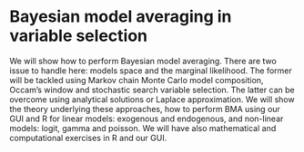 # Bayesian model averaging in variable selection  {#bma}

We will show how to perform Bayesian model averaging. There are two issue to handle here: models space and the marginal likelihood. The former will be tackled using Markov chain Monte Carlo model composition, Occam’s window and stochastic search variable selection. The latter can be overcome using analytical solutions or Laplace approximation. We will show the theory underlying these approaches, how to perform BMA using our GUI and R for linear models: exogenous and endogenous, and non-linear models: logit, gamma and poisson. We will have also mathematical and computational exercises in R and our GUI.